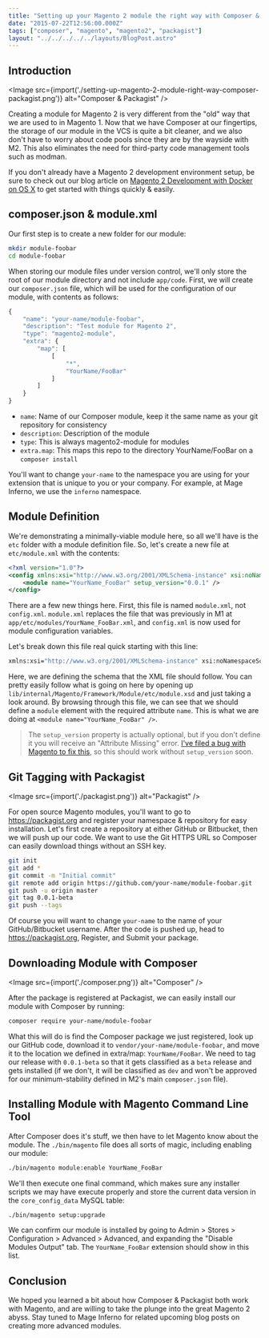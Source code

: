```yaml
---
title: "Setting up your Magento 2 module the right way with Composer & Packagist"
date: "2015-07-22T12:56:00.000Z"
tags: ["composer", "magento", "magento2", "packagist"]
layout: "../../../../../layouts/BlogPost.astro"
---
```



## Introduction

<Image src={import('./setting-up-magento-2-module-right-way-composer-packagist.png')} alt="Composer & Packagist" />

Creating a module for Magento 2 is very different from the "old" way that we are used to in Magento 1. Now that we have Composer at our fingertips, the storage of our module in the VCS is quite a bit cleaner, and we also don't have to worry about code pools since they are by the wayside with M2. This also eliminates the need for third-party code management tools such as modman.

If you don't already have a Magento 2 development environment setup, be sure to check out our blog article on <a href="/2015/07/15/magento-2-development-docker-os-x">Magento 2 Development with Docker on OS X</a> to get started with things quickly & easily.

## composer.json & module.xml

Our first step is to create a new folder for our module:

```bash
mkdir module-foobar
cd module-foobar
```

When storing our module files under version control, we'll only store the root of our module directory and not include `app/code`. First, we will create our `composer.json` file, which will be used for the configuration of our module, with contents as follows:

```javascript
{
    "name": "your-name/module-foobar",
    "description": "Test module for Magento 2",
    "type": "magento2-module",
    "extra": {
        "map": [
            [
                "*",
                "YourName/FooBar"
            ]
        ]
    }
}
```

- `name`: Name of our Composer module, keep it the same name as your git repository for consistency
- `description`: Description of the module
- `type`: This is always magento2-module for modules
- `extra.map`: This maps this repo to the directory YourName/FooBar on a `composer install`

You'll want to change `your-name` to the namespace you are using for your extension that is unique to you or your company. For example, at Mage Inferno, we use the `inferno` namespace.

## Module Definition

We're demonstrating a minimally-viable module here, so all we'll have is the `etc` folder with a module definition file. So, let's create a new file at `etc/module.xml` with the contents:

```xml
<?xml version="1.0"?>
<config xmlns:xsi="http://www.w3.org/2001/XMLSchema-instance" xsi:noNamespaceSchemaLocation="../../../../../lib/internal/Magento/Framework/Module/etc/module.xsd">
    <module name="YourName_FooBar" setup_version="0.0.1" />
</config>
```

There are a few new things here. First, this file is named `module.xml`, not `config.xml`. `module.xml` replaces the file that was previously in M1 at `app/etc/modules/YourName_FooBar.xml`, and `config.xml` is now used for module configuration variables.

Let's break down this file real quick starting with this line:

```bash
xmlns:xsi="http://www.w3.org/2001/XMLSchema-instance" xsi:noNamespaceSchemaLocation="../../../../../lib/internal/Magento/Framework/Module/etc/module.xsd"
```

Here, we are defining the schema that the XML file should follow. You can pretty easily follow what is going on here by opening up `lib/internal/Magento/Framework/Module/etc/module.xsd` and just taking a look around. By browsing through this file, we can see that we should define a `module` element with the required attribute `name`. This is what we are doing at `<module name="YourName_FooBar" />`.

> The `setup_version` property is actually optional, but if you don't define it you will receive an "Attribute Missing" error. <a href="https://github.com/magento/magento2/issues/1493" target="_blank">I've filed a bug with Magento to fix this</a>, so this should work without `setup_version` soon.

## Git Tagging with Packagist

<Image src={import('./packagist.png')} alt="Packagist" />

For open source Magento modules, you'll want to go to <a href="https://packagist.org" target="_blank">https://packagist.org</a> and register your namespace & repository for easy installation. Let's first create a repository at either GitHub or Bitbucket, then we will push up our code. We want to use the Git HTTPS URL so Composer can easily download things without an SSH key.

```bash
git init
git add *
git commit -m "Initial commit"
git remote add origin https://github.com/your-name/module-foobar.git
git push -u origin master
git tag 0.0.1-beta
git push --tags
```

Of course you will want to change `your-name` to the name of your GitHub/Bitbucket username. After the code is pushed up, head to <a href="https://packagist.org" target="_blank">https://packagist.org</a>, Register, and Submit your package.

## Downloading Module with Composer

<Image src={import('./composer.png')} alt="Composer" />

After the package is registered at Packagist, we can easily install our module with Composer by running:

```bash
composer require your-name/module-foobar
```

What this will do is find the Composer package we just registered, look up our GitHub code, download it to `vendor/your-name/module-foobar`, and move it to the location we defined in extra/map: `YourName/FooBar`. We need to tag our release with `0.0.1-beta` so that it gets classified as a `beta` release and gets installed (if we don't, it will be classified as `dev` and won't be approved for our minimum-stability defined in M2's main `composer.json` file).

## Installing Module with Magento Command Line Tool

After Composer does it's stuff, we then have to let Magento know about the module. The `./bin/magento` file does all sorts of magic, including enabling our module:

```bash
./bin/magento module:enable YourName_FooBar
```

We'll then execute one final command, which makes sure any installer scripts we may have execute properly and store the current data version in the `core_config_data` MySQL table:

```bash
./bin/magento setup:upgrade
```

We can confirm our module is installed by going to Admin > Stores > Configuration > Advanced > Advanced, and expanding the "Disable Modules Output" tab. The `YourName_FooBar` extension should show in this list.

## Conclusion

We hoped you learned a bit about how Composer & Packagist both work with Magento, and are willing to take the plunge into the great Magento 2 abyss. Stay tuned to Mage Inferno for related upcoming blog posts on creating more advanced modules.
